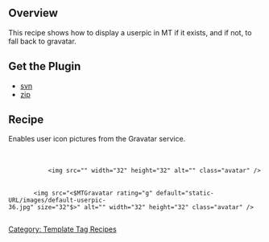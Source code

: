== Overview ==

This recipe shows how to display a userpic in MT if it exists, and if not, to fall back to gravatar.

== Get the Plugin ==

* [http://code.sixapart.com/svn/mtplugins/trunk/Gravatar/ svn] 
* [http://code.sixapart.com/trac/mtplugins/changeset/latest/trunk/Gravatar/?old_path=/&filename=Gravatar&format=zip zip]

== Recipe ==

Enables user icon pictures from the Gravatar service.


    <mt:IfNonEmpty tag="CommenterUserpic">
        <mt:CommenterUserpicAsset>
            <img src="<mt:AssetThumbnailURL width="32" height="32">" width="32" height="32" alt="<mt:CommentAuthor />" class="avatar" />
        </mt:CommenterUserpicAsset>
    <mt:Else>
        <img src="<$MTGravatar rating="g" default="static-URL/images/default-userpic-36.jpg" size="32"$>" alt="<mt:CommentAuthor />" width="32" height="32" class="avatar" />
    </mt:IfNonEmpty>

[[Category: Template Tag Recipes]]
